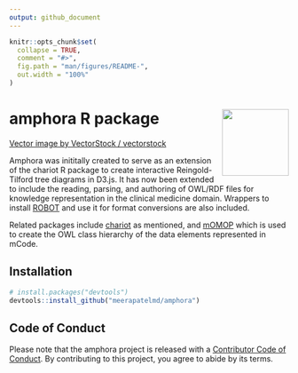 ```yaml
---
output: github_document
---
```


<!-- README.md is generated from README.Rmd. Please edit that file -->

```r
knitr::opts_chunk$set(
  collapse = TRUE,
  comment = "#>",
  fig.path = "man/figures/README-",
  out.width = "100%"
)
```

# amphora R package <img src="man/figures/logo.png" align="right" alt="" width="120" /> 
<a href="https://www.vectorstock.com/royalty-free-vector/amphora-from-greece-in-flat-style-with-shadow-vector-20886871">Vector image by VectorStock / vectorstock</a>

<!-- badges: start -->
<!-- badges: end -->

Amphora was inititally created to serve as an extension of the chariot R package 
to create interactive Reingold-Tilford tree diagrams in D3.js. It has now been 
extended to include the reading, parsing, and authoring of OWL/RDF files for 
knowledge representation in the clinical medicine domain. Wrappers to install [ROBOT](http://robot.obolibrary.org/) and use it for format conversions are also 
included.

Related packages include [chariot](https://meerapatelmd.github.io/chariot) as
mentioned, and [mOMOP](https://meerapatelmd.github.io/mOMOP) which is used to 
create the OWL class hierarchy of the data elements represented in mCode.  


## Installation

``` r
# install.packages("devtools")
devtools::install_github("meerapatelmd/amphora")
```

## Code of Conduct

Please note that the amphora project is released with a [Contributor Code of Conduct](https://contributor-covenant.org/version/2/0/CODE_OF_CONDUCT.html). By contributing to this project, you agree to abide by its terms.
